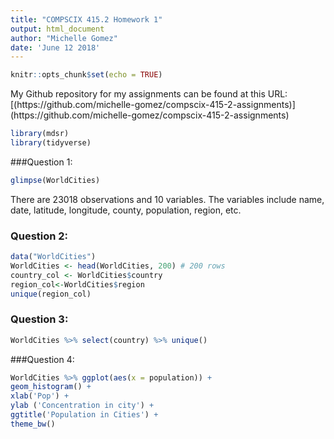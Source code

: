 ```yaml
---
title: "COMPSCIX 415.2 Homework 1"
output: html_document
author: "Michelle Gomez"
date: 'June 12 2018'
---
```


```r
knitr::opts_chunk$set(echo = TRUE)
```
My Github repository for my assignments can be found at this URL:[(https://github.com/michelle-gomez/compscix-415-2-assignments)] (https://github.com/michelle-gomez/compscix-415-2-assignments)
```r
library(mdsr)
library(tidyverse)
```
###Question 1:
```r
glimpse(WorldCities)
```
There are 23018 observations and 10 variables.
The variables include name, date, latitude, longitude, county, population, region, etc.  

### Question 2:
```r
data("WorldCities")
WorldCities <- head(WorldCities, 200) # 200 rows
country_col <- WorldCities$country
region_col<-WorldCities$region
unique(region_col)
```
### Question 3:
```r
WorldCities %>% select(country) %>% unique()
```
###Question 4:
```r
WorldCities %>% ggplot(aes(x = population)) +
geom_histogram() +
xlab('Pop') +
ylab ('Concentration in city') +
ggtitle('Population in Cities') +
theme_bw()
```

